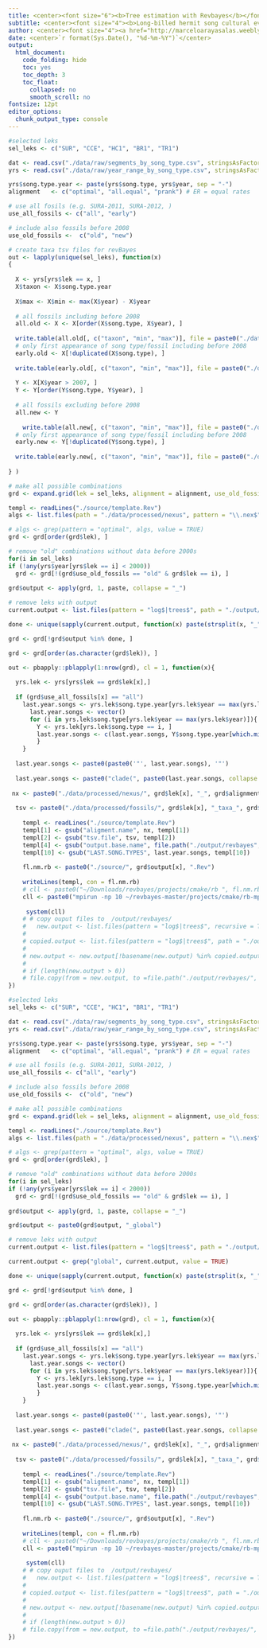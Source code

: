 ```yaml
---
title: <center><font size="6"><b>Tree estimation with Revbayes</b></font></center>
subtitle: <center><font size="4"><b>Long-billed hermit song cultural evolution</b></font></center>
author: <center><font size="4"><a href="http://marceloarayasalas.weebly.com/">Marcelo Araya-Salas, PhD</a></font></center>
date: <center>`r format(Sys.Date(), "%d-%m-%Y")`</center>
output:
  html_document:
    code_folding: hide
    toc: yes
    toc_depth: 3
    toc_float:
      collapsed: no
      smooth_scroll: no
fontsize: 12pt 
editor_options: 
  chunk_output_type: console
---
```




```r

#selected leks
sel_leks <- c("SUR", "CCE", "HC1", "BR1", "TR1")

dat <- read.csv("./data/raw/segments_by_song_type.csv", stringsAsFactors = FALSE)
yrs <- read.csv("./data/raw/year_range_by_song_type.csv", stringsAsFactors = FALSE)

yrs$song.type.year <- paste(yrs$song.type, yrs$year, sep = "-")
alignment	<- c("optimal", "all.equal", "prank") # ER = equal rates

# use all fosils (e.g. SURA-2011, SURA-2012, )
use_all_fossils <- c("all", "early")

# include also fossils before 2008
use_old_fossils <-  c("old", "new")

# create taxa tsv files for revBayes
out <- lapply(unique(sel_leks), function(x)
{
  
  X <- yrs[yrs$lek == x, ]
  X$taxon <- X$song.type.year
  
  X$max <- X$min <- max(X$year) - X$year
  
  # all fossils including before 2008
  all.old <- X <- X[order(X$song.type, X$year), ]
  
  write.table(all.old[, c("taxon", "min", "max")], file = paste0("./data/processed/fossils/", x, "_taxa_all_old.tsv"),  sep = "\t", quote = FALSE, row.names = FALSE)
  # only first appearance of song type/fossil including before 2008   
  early.old <- X[!duplicated(X$song.type), ]
  
  write.table(early.old[, c("taxon", "min", "max")], file = paste0("./data/processed/fossils/", x,  "_taxa_early_old.tsv"), sep = "\t", quote = FALSE, row.names = FALSE)
  
  Y <- X[X$year > 2007, ] 
  Y <- Y[order(Y$song.type, Y$year), ]
  
  # all fossils excluding before 2008
  all.new <- Y
  
    write.table(all.new[, c("taxon", "min", "max")], file = paste0("./data/processed/fossils/", x,  "_taxa_all_new.tsv"), sep = "\t", quote = FALSE, row.names = FALSE)
  # only first appearance of song type/fossil including before 2008   
  early.new <- Y[!duplicated(Y$song.type), ]
  
  write.table(early.new[, c("taxon", "min", "max")], file = paste0("./data/processed/fossils/", x,  "_taxa_early_new.tsv"), sep = "\t", quote = FALSE, row.names = FALSE)
  
} )

# make all possible combinations
grd <- expand.grid(lek = sel_leks, alignment = alignment, use_old_fossils = use_old_fossils, use_all_fossils = use_all_fossils)

templ <- readLines("./source/template.Rev")
algs <- list.files(path = "./data/processed/nexus", pattern = "\\.nex$")

# algs <- grep(pattern = "optimal", algs, value = TRUE)
grd <- grd[order(grd$lek), ]

# remove "old" combinations without data before 2000s
for(i in sel_leks)
if (!any(yrs$year[yrs$lek == i] < 2000)) 
  grd <- grd[!(grd$use_old_fossils == "old" & grd$lek == i), ]
  
grd$output <- apply(grd, 1, paste, collapse = "_")

# remove leks with output
current.output <- list.files(pattern = "log$|trees$", path = "./output/revbayes", recursive = TRUE)

done <- unique(sapply(current.output, function(x) paste(strsplit(x, "_",fixed = TRUE, "[[", 1)[[1]][1:4], collapse = "_"), USE.NAMES = FALSE))

grd <- grd[!grd$output %in% done, ]

grd <- grd[order(as.character(grd$lek)), ]

out <- pbapply::pblapply(1:nrow(grd), cl = 1, function(x){
  
  yrs.lek <- yrs[yrs$lek == grd$lek[x],]
  
  if (grd$use_all_fossils[x] == "all")
    last.year.songs <- yrs.lek$song.type.year[yrs.lek$year == max(yrs.lek$year)] else {
      last.year.songs <- vector() 
      for (i in yrs.lek$song.type[yrs.lek$year == max(yrs.lek$year)]){
        Y <- yrs.lek[yrs.lek$song.type == i, ]
        last.year.songs <- c(last.year.songs, Y$song.type.year[which.min(Y$year)])
        }
    }
  
  last.year.songs <- paste0(paste0('"', last.year.songs), '"')
  
  last.year.songs <- paste0("clade(", paste0(last.year.songs, collapse = ", "), ")")
  
 nx <- paste0("./data/processed/nexus/", grd$lek[x], "_", grd$alignment[x], "_", grd$use_all_fossils[x], "_", grd$use_old_fossils[x], "_alignment.nex")
  
  tsv <- paste0("./data/processed/fossils/", grd$lek[x], "_taxa_", grd$use_all_fossils[x], "_", grd$use_old_fossils[x], ".tsv")
  
    templ <- readLines("./source/template.Rev")
    templ[1] <- gsub("aligment.name", nx, templ[1])
    templ[2] <- gsub("tsv.file", tsv, templ[2])
    templ[4] <- gsub("output.base.name", file.path("./output/revbayes", grd$output[x]), templ[4])
    templ[10] <- gsub("LAST.SONG.TYPES", last.year.songs, templ[10])
   
    fl.nm.rb <- paste0("./source/", grd$output[x], ".Rev")
     
    writeLines(templ, con = fl.nm.rb)
    # cll <- paste0("~/Downloads/revbayes/projects/cmake/rb ", fl.nm.rb)
    cll <- paste0("mpirun -np 10 ~/revbayes-master/projects/cmake/rb-mpi ", fl.nm.rb) 
    
     system(cll)
    # # copy ouput files to  /output/revbayes/
    #   new.output <- list.files(pattern = "log$|trees$", recursive = TRUE)
    # 
    # copied.output <- list.files(pattern = "log$|trees$", path = "./output/revbayes/", recursive = TRUE)
    # 
    # new.output <- new.output[!basename(new.output) %in% copied.output]
    # 
    # if (length(new.output > 0))
    # file.copy(from = new.output, to =file.path("./output/revbayes/", basename(output)))
})

```


```r

#selected leks
sel_leks <- c("SUR", "CCE", "HC1", "BR1", "TR1")

dat <- read.csv("./data/raw/segments_by_song_type.csv", stringsAsFactors = FALSE)
yrs <- read.csv("./data/raw/year_range_by_song_type.csv", stringsAsFactors = FALSE)

yrs$song.type.year <- paste(yrs$song.type, yrs$year, sep = "-")
alignment	<- c("optimal", "all.equal", "prank") # ER = equal rates

# use all fosils (e.g. SURA-2011, SURA-2012, )
use_all_fossils <- c("all", "early")

# include also fossils before 2008
use_old_fossils <-  c("old", "new")

# make all possible combinations
grd <- expand.grid(lek = sel_leks, alignment = alignment, use_old_fossils = use_old_fossils, use_all_fossils = use_all_fossils)

templ <- readLines("./source/template.Rev")
algs <- list.files(path = "./data/processed/nexus", pattern = "\\.nex$")

# algs <- grep(pattern = "optimal", algs, value = TRUE)
grd <- grd[order(grd$lek), ]

# remove "old" combinations without data before 2000s
for(i in sel_leks)
if (!any(yrs$year[yrs$lek == i] < 2000)) 
  grd <- grd[!(grd$use_old_fossils == "old" & grd$lek == i), ]
  
grd$output <- apply(grd, 1, paste, collapse = "_")

grd$output <- paste0(grd$output, "_global")

# remove leks with output
current.output <- list.files(pattern = "log$|trees$", path = "./output/revbayes", recursive = TRUE)

current.output <- grep("global", current.output, value = TRUE)

done <- unique(sapply(current.output, function(x) paste(strsplit(x, "_",fixed = TRUE, "[[", 1)[[1]][1:5], collapse = "_"), USE.NAMES = FALSE))

grd <- grd[!grd$output %in% done, ]

grd <- grd[order(as.character(grd$lek)), ]

out <- pbapply::pblapply(1:nrow(grd), cl = 1, function(x){
  
  yrs.lek <- yrs[yrs$lek == grd$lek[x],]
  
  if (grd$use_all_fossils[x] == "all")
    last.year.songs <- yrs.lek$song.type.year[yrs.lek$year == max(yrs.lek$year)] else {
      last.year.songs <- vector() 
      for (i in yrs.lek$song.type[yrs.lek$year == max(yrs.lek$year)]){
        Y <- yrs.lek[yrs.lek$song.type == i, ]
        last.year.songs <- c(last.year.songs, Y$song.type.year[which.min(Y$year)])
        }
    }
  
  last.year.songs <- paste0(paste0('"', last.year.songs), '"')
  
  last.year.songs <- paste0("clade(", paste0(last.year.songs, collapse = ", "), ")")
  
 nx <- paste0("./data/processed/nexus/", grd$lek[x], "_", grd$alignment[x], "_", grd$use_all_fossils[x], "_", grd$use_old_fossils[x], "_alignment.nex")
  
  tsv <- paste0("./data/processed/fossils/", grd$lek[x], "_taxa_", grd$use_all_fossils[x], "_", grd$use_old_fossils[x], ".tsv")
  
    templ <- readLines("./source/template.Rev")
    templ[1] <- gsub("aligment.name", nx, templ[1])
    templ[2] <- gsub("tsv.file", tsv, templ[2])
    templ[4] <- gsub("output.base.name", file.path("./output/revbayes", grd$output[x]), templ[4])
    templ[10] <- gsub("LAST.SONG.TYPES", last.year.songs, templ[10])
   
    fl.nm.rb <- paste0("./source/", grd$output[x], ".Rev")
     
    writeLines(templ, con = fl.nm.rb)
    # cll <- paste0("~/Downloads/revbayes/projects/cmake/rb ", fl.nm.rb)
    cll <- paste0("mpirun -np 10 ~/revbayes-master/projects/cmake/rb-mpi ", fl.nm.rb) 
    
     system(cll)
    # # copy ouput files to  /output/revbayes/
    #   new.output <- list.files(pattern = "log$|trees$", recursive = TRUE)
    # 
    # copied.output <- list.files(pattern = "log$|trees$", path = "./output/revbayes/", recursive = TRUE)
    # 
    # new.output <- new.output[!basename(new.output) %in% copied.output]
    # 
    # if (length(new.output > 0))
    # file.copy(from = new.output, to =file.path("./output/revbayes/", basename(output)))
})

```

